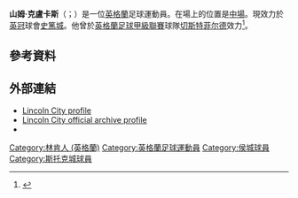 {{noteTA
|G1=Football
|G2=EPL
|G3=FAcup
|1=zh-hans:山姆;zh-hk:森姆;zh-tw:山姆;
|2=zh-hans:克卢卡斯;zh-hk:克魯卡斯;zh-tw:克盧卡斯;
}}
{{Infobox football biography
| name                = 山姆·克盧卡斯<br>Sam Clucas
| image               = Sam Clucas 2017.jpg
| image_size          = 175
| caption             = 
| fullname            = Samuel Raymond Clucas<ref>{{Hugman|22607|accessdate=14 January 2018}}</ref>
| birth_date          = {{birth date and age|1990|9|25|df=y}}<ref>{{cite web |url=http://www.redimps.com/archive3/index.mv?cat=players&drop=playerdetsdrop&play=cluc01 |title=Sam Clucas |work=The Lincoln City FC Archive |publisher=Lincoln City F.C. |access-date=3 January 2016 |archive-url=https://web.archive.org/web/20160303201825/http://www.redimps.com/archive3/index.mv?cat=players&drop=playerdetsdrop&play=cluc01 |archive-date=3 March 2016 |url-status=dead}}</ref>
| birth_place         = [[英格蘭|英格蘭]][[林肯_(林肯郡)|林肯]]
| height              = {{height|ft=6|in=2}}<ref>{{cite book|editor1-first=Glenda|editor1-last=Rollin|editor2-first=Jack|editor2-last=Rollin|title=Sky Sports Football Yearbook 2012–2013|year=2012|publisher=Headline Publishing Group|location=London|isbn=978-0-7553-6356-8|page=475|edition=43rd}}</ref>
| position            = 中場
| currentclub         = [[斯托克城足球俱乐部|史篤城]]
| clubnumber          = 7
| youthyears1         = 2001–2008 | youthclubs1 = Leicester City
| years1              = 2008–2009 | clubs1  = Nettleham             | caps1  =    | goals1  = 
| years2              = 2009–2010 | clubs2  = [[林肯城足球俱乐部|林肯城]]       | caps2  = 0  | goals2  = 0
| years3              = 2010–2011 | clubs3  = Jerez Industrial | caps3  = 20 | goals3  = 0
| years4              = 2011–2013 | clubs4  = [[靴尔福特联足球俱乐部|赫里福特聯]] | caps4  = 58 | goals4  = 8
| years5              = 2013–2014 | clubs5  = [[曼斯菲尔德城足球俱乐部|曼斯菲特]]   | caps5  = 43 | goals5  = 8
| years6              = 2014–2015 | clubs6  = [[切斯特菲尔德足球俱乐部|切斯特菲尔德]]       | caps6  = 41 | goals6  = 9
| years7              = 2015–2017 | clubs7  = [[赫尔城足球俱乐部|侯城]]           | caps7  = 84 | goals7  = 9
| years8              = 2017–2018 | clubs8  = [[斯旺西城足球俱乐部|斯旺西]]     | caps8  = 29 | goals8  = 3
| years9              = 2018–     | clubs9  = [[斯托克城足球俱乐部|史篤城]]           | caps9  = 94 | goals9  = 16
| nationalyears1      = 2013      | nationalteam1  = 英格蘭C  | nationalcaps1 = 1| nationalgoals1 = 0
| club-update         = 13:38, 8 May 2021 (UTC)
}}

'''山姆·克盧卡斯'''（{{lang-en|Sam Clucas}}；{{bd|1990年|9月25日}}）是一位[[英格蘭|英格蘭]]足球運動員。在場上的位置是[[中場|中場]]。現效力於[[英冠|英冠]]球會[[斯托克城足球俱乐部|史篤城]]。他曾於[[英格蘭足球甲級聯賽|英格蘭足球甲級聯賽]]球隊[[切斯特菲尔德足球俱乐部|切斯特菲尔德]]效力<ref>{{cite web|url=http://www.chesterfield-fc.co.uk/news/article/20140901-clucas-deal-agreed-1891714.aspx|title=Clucas Signs for Spireites|publisher=|accessdate=12 September 2014|archive-date=2015-09-23|archive-url=https://web.archive.org/web/20150923202859/http://www.chesterfield-fc.co.uk/news/article/20140901-clucas-deal-agreed-1891714.aspx|dead-url=no}}</ref>。

==參考資料==
{{Reflist}}

==外部連結==
*[https://web.archive.org/web/20090812092943/http://www.redimps.co.uk/page/ProfilesDetail/0%2C%2C10440~48103%2C00.html Lincoln City profile]
*[https://web.archive.org/web/20160303201825/http://www.redimps.com/archive3/index.mv?cat=players&drop=playerdetsdrop&play=cluc01 Lincoln City official archive profile]
*{{soccerbase|51917}}

{{史篤城球員名單}}

{{DEFAULTSORT:Clucas, Samuel}}
[[Category:林肯人_(英格蘭)|Category:林肯人 (英格蘭)]]
[[Category:英格蘭足球運動員|Category:英格蘭足球運動員]]
[[Category:侯城球員|Category:侯城球員]]
[[Category:斯托克城球員|Category:斯托克城球員]]
{{Sport-bio-stub}}